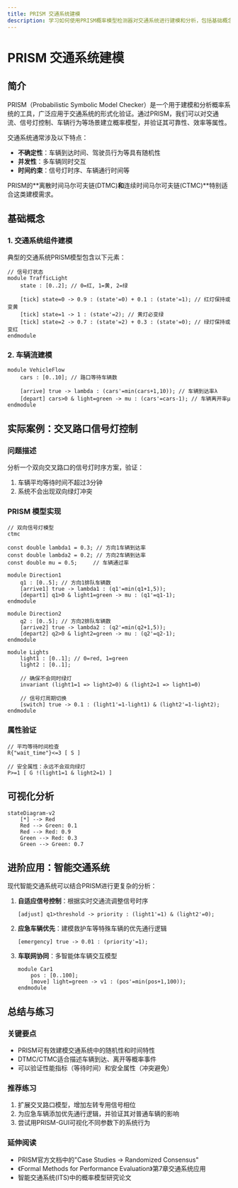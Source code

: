 ```yaml
---
title: PRISM 交通系统建模
description: 学习如何使用PRISM概率模型检测器对交通系统进行建模和分析，包括基础概念、实际案例和代码示例。
---
```


# PRISM 交通系统建模

## 简介

PRISM（Probabilistic Symbolic Model Checker）是一个用于建模和分析概率系统的工具，广泛应用于交通系统的形式化验证。通过PRISM，我们可以对交通流、信号灯控制、车辆行为等场景建立概率模型，并验证其可靠性、效率等属性。

交通系统通常涉及以下特点：
- **不确定性**：车辆到达时间、驾驶员行为等具有随机性
- **并发性**：多车辆同时交互
- **时间约束**：信号灯时序、车辆通行时间等

PRISM的**离散时间马尔可夫链(DTMC)**和**连续时间马尔可夫链(CTMC)**特别适合这类建模需求。

## 基础概念

### 1. 交通系统组件建模

典型的交通系统PRISM模型包含以下元素：

```prism
// 信号灯状态
module TrafficLight
    state : [0..2]; // 0=红, 1=黄, 2=绿
    
    [tick] state=0 -> 0.9 : (state'=0) + 0.1 : (state'=1); // 红灯保持或变黄
    [tick] state=1 -> 1 : (state'=2); // 黄灯必变绿
    [tick] state=2 -> 0.7 : (state'=2) + 0.3 : (state'=0); // 绿灯保持或变红
endmodule
```

### 2. 车辆流建模

```prism
module VehicleFlow
    cars : [0..10]; // 路口等待车辆数
    
    [arrive] true -> lambda : (cars'=min(cars+1,10)); // 车辆到达率λ
    [depart] cars>0 & light=green -> mu : (cars'=cars-1); // 车辆离开率μ
endmodule
```

## 实际案例：交叉路口信号灯控制

### 问题描述
分析一个双向交叉路口的信号灯时序方案，验证：
1. 车辆平均等待时间不超过3分钟
2. 系统不会出现双向绿灯冲突

### PRISM 模型实现

```prism
// 双向信号灯模型
ctmc

const double lambda1 = 0.3; // 方向1车辆到达率
const double lambda2 = 0.2; // 方向2车辆到达率
const double mu = 0.5;     // 车辆通过率

module Direction1
    q1 : [0..5]; // 方向1排队车辆数
    [arrive1] true -> lambda1 : (q1'=min(q1+1,5));
    [depart1] q1>0 & light1=green -> mu : (q1'=q1-1);
endmodule

module Direction2
    q2 : [0..5]; // 方向2排队车辆数
    [arrive2] true -> lambda2 : (q2'=min(q2+1,5));
    [depart2] q2>0 & light2=green -> mu : (q2'=q2-1);
endmodule

module Lights
    light1 : [0..1]; // 0=red, 1=green
    light2 : [0..1];
    
    // 确保不会同时绿灯
    invariant (light1=1 => light2=0) & (light2=1 => light1=0)
    
    // 信号灯周期切换
    [switch] true -> 0.1 : (light1'=1-light1) & (light2'=1-light2);
endmodule
```

### 属性验证

```prism
// 平均等待时间检查
R{"wait_time"}<=3 [ S ]

// 安全属性：永远不会双向绿灯
P>=1 [ G !(light1=1 & light2=1) ]
```

## 可视化分析

```mermaid
stateDiagram-v2
    [*] --> Red
    Red --> Green: 0.1
    Red --> Red: 0.9
    Green --> Red: 0.3
    Green --> Green: 0.7
```

## 进阶应用：智能交通系统

现代智能交通系统可以结合PRISM进行更复杂的分析：

1. **自适应信号控制**：根据实时交通流调整信号时序
   ```prism
   [adjust] q1>threshold -> priority : (light1'=1) & (light2'=0);
   ```

2. **应急车辆优先**：建模救护车等特殊车辆的优先通行逻辑
   ```prism
   [emergency] true -> 0.01 : (priority'=1);
   ```

3. **车联网协同**：多智能体车辆交互模型
   ```prism
   module Car1
       pos : [0..100];
       [move] light=green -> v1 : (pos'=min(pos+1,100));
   endmodule
   ```

## 总结与练习

### 关键要点
- PRISM可有效建模交通系统中的随机性和时间特性
- DTMC/CTMC适合描述车辆到达、离开等概率事件
- 可以验证性能指标（等待时间）和安全属性（冲突避免）

### 推荐练习
1. 扩展交叉路口模型，增加左转专用信号相位
2. 为应急车辆添加优先通行逻辑，并验证其对普通车辆的影响
3. 尝试用PRISM-GUI可视化不同参数下的系统行为

### 延伸阅读
- PRISM官方文档中的"Case Studies → Randomized Consensus"
- 《Formal Methods for Performance Evaluation》第7章交通系统应用
- 智能交通系统(ITS)中的概率模型研究论文